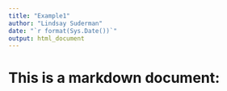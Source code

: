 ```yaml
---
title: "Example1"
author: "Lindsay Suderman"
date: "`r format(Sys.Date())`"
output: html_document
---
```


# This is a markdown document:

```r



```
